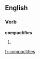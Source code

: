 ==English==

===Verb===
'''compactifies'''

# {{third-person singular of|[[compactify]]}}

[[fr:compactifies]]